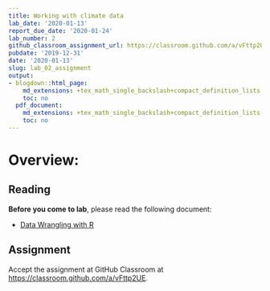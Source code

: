 ```yaml
---
title: Working with climate data
lab_date: '2020-01-13'
report_due_date: '2020-01-24'
lab_number: 2
github_classroom_assignment_url: https://classroom.github.com/a/vFttp2UE
pubdate: '2019-12-31'
date: '2020-01-13'
slug: lab_02_assignment
output:
- blogdown::html_page:
    md_extensions: +tex_math_single_backslash+compact_definition_lists
    toc: no
  pdf_document:
    md_extensions: +tex_math_single_backslash+compact_definition_lists
    toc: no
---
```


# Overview:

## Reading

**Before you come to lab**, please read the following document:

* [Data Wrangling with R](/lab_docs/lab_02_overview){target="_blank"}

## Assignment

Accept the assignment at GitHub Classroom at <https://classroom.github.com/a/vFttp2UE>.
